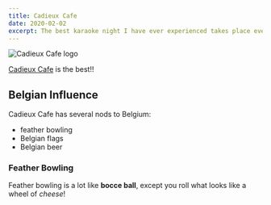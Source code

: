 ```yaml
---
title: Cadieux Cafe
date: 2020-02-02
excerpt: The best karaoke night I have ever experienced takes place every Wednesday in Detroit.
---
```



![Cadieux Cafe logo](../assets/cadieux-cafe-logo.png)

<BioContent />

[Cadieux Cafe](http://www.cadieuxcafe.com/) is the best!!

## Belgian Influence

Cadieux Cafe has several nods to Belgium:

- feather bowling
- Belgian flags
- Belgian beer

### Feather Bowling

Feather bowling is a lot like **bocce ball**, except you roll what looks like a wheel of _cheese_!
